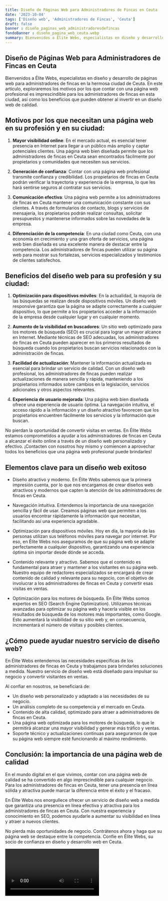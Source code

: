 ```yaml
---
title: Diseño de Páginas Web para Administradores de Fincas en Ceuta
date: '2023-10-04'
tags: ['Diseño web', 'Administradores de Fincas', 'Ceuta']
draft: false
banner : diseño_paginas_web_administradoresdefincas
fondoBanner : diseño_pagina_web_ceuta.webp
summary: Bienvenidos a Élite Webs, especialistas en diseño y desarrollo de páginas web para administradores de fincas en la hermosa ciudad de Ceuta. En este artículo, exploraremos los motivos por los que contar con una página web profesional es imprescindible para los administradores de fincas en esta ciudad, así como los beneficios que pueden obtener al invertir en un diseño web de calidad.
---
```


## **Diseño de Páginas Web para Administradores de Fincas en Ceuta**

Bienvenidos a Élite Webs, especialistas en diseño y desarrollo de páginas web para administradores de fincas en la hermosa ciudad de Ceuta. En este artículo, exploraremos los motivos por los que contar con una página web profesional es imprescindible para los administradores de fincas en esta ciudad, así como los beneficios que pueden obtener al invertir en un diseño web de calidad.

## Motivos por los que necesitan una página web en su profesión y en su ciudad:

1. **Mayor visibilidad online**: En el mercado actual, es esencial tener presencia en Internet para llegar a un público más amplio y captar potenciales clientes. Una página web bien diseñada permite que los administradores de fincas en Ceuta sean encontrados fácilmente por propietarios y comunidades que necesiten sus servicios.

2. **Generación de confianza**: Contar con una página web profesional transmite confianza y credibilidad. Los propietarios de fincas en Ceuta podrán verificar la trayectoria y experiencia de la empresa, lo que les hará sentirse seguros al contratar sus servicios.

3. **Comunicación efectiva**: Una página web permite a los administradores de fincas en Ceuta mantener una comunicación constante con sus clientes. A través de formularios de contacto, blogs y servicios de mensajería, los propietarios podrán realizar consultas, solicitar presupuestos y mantenerse informados sobre las novedades de la empresa.

4. **Diferenciación de la competencia**: En una ciudad como Ceuta, con una economía en crecimiento y una gran oferta de servicios, una página web bien diseñada es una excelente manera de destacar entre la competencia. Los administradores de fincas pueden utilizar su página web para mostrar sus fortalezas, servicios especializados y testimonios de clientes satisfechos.

## Beneficios del diseño web para su profesión y su ciudad:

1. **Optimización para dispositivos móviles**: En la actualidad, la mayoría de las búsquedas se realizan desde dispositivos móviles. Un diseño web responsive garantiza que la página se adapte correctamente a cualquier dispositivo, lo que permite a los propietarios acceder a la información de la empresa desde cualquier lugar y en cualquier momento.

2. **Aumento de la visibilidad en buscadores**: Un sitio web optimizado para los motores de búsqueda (SEO) es crucial para lograr un mayor alcance en Internet. Mediante técnicas de SEO adecuadas, los administradores de fincas en Ceuta pueden aparecer en los primeros resultados de búsqueda cuando los propietarios buscan servicios relacionados con la administración de fincas.

3. **Facilidad de actualización**: Mantener la información actualizada es esencial para brindar un servicio de calidad. Con un diseño web profesional, los administradores de fincas pueden realizar actualizaciones de manera sencilla y rápida, manteniendo a los propietarios informados sobre cambios en la legislación, servicios adicionales y otros aspectos relevantes.

4. **Experiencia de usuario mejorada**: Una página web bien diseñada ofrece una experiencia de usuario óptima. La navegación intuitiva, el acceso rápido a la información y un diseño atractivo favorecen que los propietarios encuentren fácilmente los servicios y la información que buscan.

No pierdan la oportunidad de convertir visitas en ventas. En Élite Webs estamos comprometidos a ayudar a los administradores de fincas en Ceuta a alcanzar el éxito online a través de un diseño web personalizado y efectivo. ¡Contacten con nosotros hoy mismo y comiencen a aprovechar todos los beneficios que una página web profesional puede brindarles!

<GifSeo />

<Cta />

## Elementos clave para un diseño web exitoso

- Diseño atractivo y moderno. En Élite Webs sabemos que la primera impresión cuenta, por lo que nos encargamos de crear diseños web atractivos y modernos que capten la atención de los administradores de fincas en Ceuta. 

- Navegación intuitiva. Entendemos la importancia de una navegación sencilla y fácil de usar. Creamos páginas web que permiten a los usuarios encontrar rápidamente la información que necesitan, facilitando así una experiencia agradable.

- Optimización para dispositivos móviles. Hoy en día, la mayoría de las personas utilizan sus teléfonos móviles para navegar por internet. Por eso, en Élite Webs nos aseguramos de que su página web se adapte perfectamente a cualquier dispositivo, garantizando una experiencia óptima sin importar desde dónde se acceda.

- Contenido relevante y atractivo. Sabemos que el contenido es fundamental para atraer y mantener a los visitantes en su página web. Nuestro equipo de redactores especializados se encargará de crear contenido de calidad y relevante para su negocio, con el objetivo de involucrar a los administradores de fincas en Ceuta y convertir esas visitas en ventas.

- Optimización para los motores de búsqueda. En Élite Webs somos expertos en SEO (Search Engine Optimization). Utilizamos técnicas avanzadas para optimizar su página web y hacerla visible en los resultados de búsqueda de los motores más importantes, como Google. Esto aumentará la visibilidad de su sitio web y, en consecuencia, incrementará el número de visitas y posibles clientes.

## ¿Cómo puede ayudar nuestro servicio de diseño web?

En Élite Webs entendemos las necesidades específicas de los administradores de fincas en Ceuta y trabajamos para brindarles soluciones a medida. Nuestro servicio de diseño web está diseñado para impulsar su negocio y convertir visitantes en ventas. 

Al confiar en nosotros, se beneficiará de:

- Un diseño web personalizado y adaptado a las necesidades de su negocio.
- Un análisis completo de su competencia y el mercado en Ceuta.
- Contenido de alta calidad, optimizado para atraer a administradores de fincas en Ceuta.
- Una página web optimizada para los motores de búsqueda, lo que le permitirá alcanzar una mayor visibilidad y generar más tráfico y ventas.
- Soporte técnico y actualizaciones continuas para asegurarnos de que su página web siempre esté funcionando al máximo rendimiento.

## Conclusión: la importancia de una página web de calidad

En el mundo digital en el que vivimos, contar con una página web de calidad se ha convertido en algo imprescindible para cualquier negocio. Para los administradores de fincas en Ceuta, tener una presencia en línea sólida y atractiva puede marcar la diferencia entre el éxito y el fracaso.

En Élite Webs nos enorgullece ofrecer un servicio de diseño web a medida que garantiza una presencia en línea efectiva y atractiva para los administradores de fincas en Ceuta. Con nuestra experiencia y conocimiento en SEO, podemos ayudarle a aumentar su visibilidad en línea y atraer a nuevos clientes.

No pierda más oportunidades de negocio. Contrátenos ahora y haga que su página web se destaque entre la competencia. Confíe en Élite Webs, su socio de confianza en diseño y desarrollo web en Ceuta.

<Video />

<CtaBot job='Administradores de Fincas' city='Ceuta'/>

<Gmaps query='Ceuta+españa+maps' />